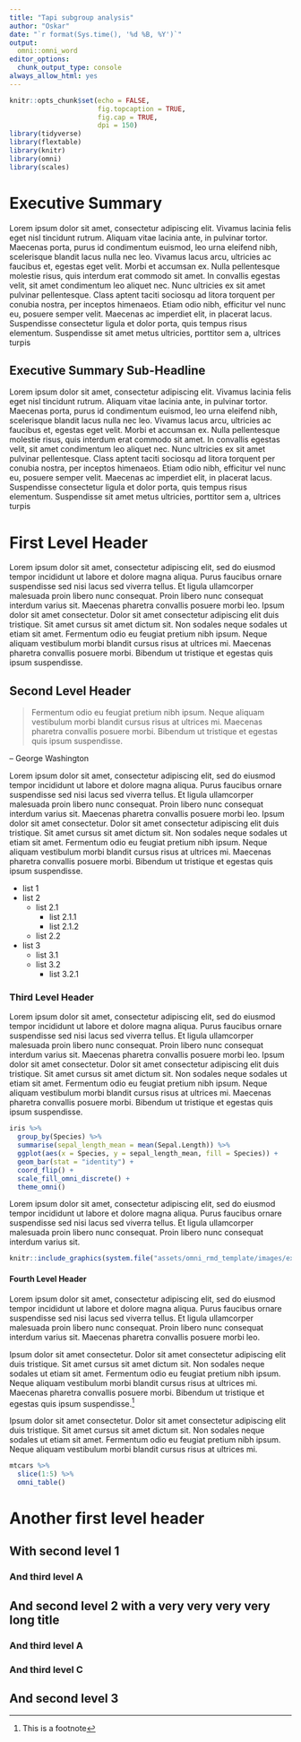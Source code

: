 ```yaml
---
title: "Tapi subgroup analysis"
author: "Oskar"
date: "`r format(Sys.time(), '%d %B, %Y')`"
output:
  omni::omni_word
editor_options:
  chunk_output_type: console
always_allow_html: yes
---
```


```r
knitr::opts_chunk$set(echo = FALSE,
                      fig.topcaption = TRUE,
                      fig.cap = TRUE,
                      dpi = 150)
library(tidyverse)
library(flextable)
library(knitr)
library(omni)
library(scales)
```

\newpage

# Executive Summary {-}

Lorem ipsum dolor sit amet, consectetur adipiscing elit. Vivamus lacinia felis eget nisl tincidunt rutrum. Aliquam vitae lacinia ante, in pulvinar tortor. Maecenas porta, purus id condimentum euismod, leo urna eleifend nibh, scelerisque blandit lacus nulla nec leo. Vivamus lacus arcu, ultricies ac faucibus et, egestas eget velit. Morbi et accumsan ex. Nulla pellentesque molestie risus, quis interdum erat commodo sit amet. In convallis egestas velit, sit amet condimentum leo aliquet nec. Nunc ultricies ex sit amet pulvinar pellentesque. Class aptent taciti sociosqu ad litora torquent per conubia nostra, per inceptos himenaeos. Etiam odio nibh, efficitur vel nunc eu, posuere semper velit. Maecenas ac imperdiet elit, in placerat lacus. Suspendisse consectetur ligula et dolor porta, quis tempus risus elementum. Suspendisse sit amet metus ultricies, porttitor sem a, ultrices turpis

## Executive Summary Sub-Headline {-}

Lorem ipsum dolor sit amet, consectetur adipiscing elit. Vivamus lacinia felis eget nisl tincidunt rutrum. Aliquam vitae lacinia ante, in pulvinar tortor. Maecenas porta, purus id condimentum euismod, leo urna eleifend nibh, scelerisque blandit lacus nulla nec leo. Vivamus lacus arcu, ultricies ac faucibus et, egestas eget velit. Morbi et accumsan ex. Nulla pellentesque molestie risus, quis interdum erat commodo sit amet. In convallis egestas velit, sit amet condimentum leo aliquet nec. Nunc ultricies ex sit amet pulvinar pellentesque. Class aptent taciti sociosqu ad litora torquent per conubia nostra, per inceptos himenaeos. Etiam odio nibh, efficitur vel nunc eu, posuere semper velit. Maecenas ac imperdiet elit, in placerat lacus. Suspendisse consectetur ligula et dolor porta, quis tempus risus elementum. Suspendisse sit amet metus ultricies, porttitor sem a, ultrices turpis

# First Level Header

Lorem ipsum dolor sit amet, consectetur adipiscing elit, sed do eiusmod tempor incididunt ut labore et dolore magna aliqua. Purus faucibus ornare suspendisse sed nisi lacus sed viverra tellus. Et ligula ullamcorper malesuada proin libero nunc consequat. Proin libero nunc consequat interdum varius sit. Maecenas pharetra convallis posuere morbi leo. Ipsum dolor sit amet consectetur. Dolor sit amet consectetur adipiscing elit duis tristique. Sit amet cursus sit amet dictum sit. Non sodales neque sodales ut etiam sit amet. Fermentum odio eu feugiat pretium nibh ipsum. Neque aliquam vestibulum morbi blandit cursus risus at ultrices mi. Maecenas pharetra convallis posuere morbi. Bibendum ut tristique et egestas quis ipsum suspendisse.

## Second Level Header

<aside>

> Fermentum odio eu feugiat pretium nibh ipsum. Neque aliquam vestibulum morbi blandit cursus risus at ultrices mi. Maecenas pharetra convallis posuere morbi. Bibendum ut tristique et egestas quis ipsum suspendisse.

<p class="quote-author">-- George Washington</p>

</aside>

Lorem ipsum dolor sit amet, consectetur adipiscing elit, sed do eiusmod tempor incididunt ut labore et dolore magna aliqua. Purus faucibus ornare suspendisse sed nisi lacus sed viverra tellus. Et ligula ullamcorper malesuada proin libero nunc consequat. Proin libero nunc consequat interdum varius sit. Maecenas pharetra convallis posuere morbi leo. Ipsum dolor sit amet consectetur. Dolor sit amet consectetur adipiscing elit duis tristique. Sit amet cursus sit amet dictum sit. Non sodales neque sodales ut etiam sit amet. Fermentum odio eu feugiat pretium nibh ipsum. Neque aliquam vestibulum morbi blandit cursus risus at ultrices mi. Maecenas pharetra convallis posuere morbi. Bibendum ut tristique et egestas quis ipsum suspendisse.

+ list 1
+ list 2
  + list 2.1
    + list 2.1.1
    + list 2.1.2
  + list 2.2
+ list 3
  + list 3.1
  + list 3.2
    + list 3.2.1

### Third Level Header

Lorem ipsum dolor sit amet, consectetur adipiscing elit, sed do eiusmod tempor incididunt ut labore et dolore magna aliqua. Purus faucibus ornare suspendisse sed nisi lacus sed viverra tellus. Et ligula ullamcorper malesuada proin libero nunc consequat. Proin libero nunc consequat interdum varius sit. Maecenas pharetra convallis posuere morbi leo. Ipsum dolor sit amet consectetur. Dolor sit amet consectetur adipiscing elit duis tristique. Sit amet cursus sit amet dictum sit. Non sodales neque sodales ut etiam sit amet. Fermentum odio eu feugiat pretium nibh ipsum. Neque aliquam vestibulum morbi blandit cursus risus at ultrices mi. Maecenas pharetra convallis posuere morbi. Bibendum ut tristique et egestas quis ipsum suspendisse.

```r
iris %>%
  group_by(Species) %>%
  summarise(sepal_length_mean = mean(Sepal.Length)) %>%
  ggplot(aes(x = Species, y = sepal_length_mean, fill = Species)) +
  geom_bar(stat = "identity") +
  coord_flip() +
  scale_fill_omni_discrete() +
  theme_omni()
```

Lorem ipsum dolor sit amet, consectetur adipiscing elit, sed do eiusmod tempor incididunt ut labore et dolore magna aliqua. Purus faucibus ornare suspendisse sed nisi lacus sed viverra tellus. Et ligula ullamcorper malesuada proin libero nunc consequat. Proin libero nunc consequat interdum varius sit.

```r
knitr::include_graphics(system.file("assets/omni_rmd_template/images/example_figure.png", package = "omni"))
```

#### Fourth Level Header

Lorem ipsum dolor sit amet, consectetur adipiscing elit, sed do eiusmod tempor incididunt ut labore et dolore magna aliqua. Purus faucibus ornare suspendisse sed nisi lacus sed viverra tellus. Et ligula ullamcorper malesuada proin libero nunc consequat. Proin libero nunc consequat interdum varius sit. Maecenas pharetra convallis posuere morbi leo. 

Ipsum dolor sit amet consectetur. Dolor sit amet consectetur adipiscing elit duis tristique. Sit amet cursus sit amet dictum sit. Non sodales neque sodales ut etiam sit amet. Fermentum odio eu feugiat pretium nibh ipsum. Neque aliquam vestibulum morbi blandit cursus risus at ultrices mi. Maecenas pharetra convallis posuere morbi. Bibendum ut tristique et egestas quis ipsum suspendisse.^[This is a footnote]

Ipsum dolor sit amet consectetur. Dolor sit amet consectetur adipiscing elit duis tristique. Sit amet cursus sit amet dictum sit. Non sodales neque sodales ut etiam sit amet. Fermentum odio eu feugiat pretium nibh ipsum. Neque aliquam vestibulum morbi blandit cursus risus at ultrices mi.

```r
mtcars %>% 
  slice(1:5) %>% 
  omni_table()
```



# Another first level header

## With second level 1

### And third level A

## And second level 2 with a very very very very long title

### And third level A

### And third level C

## And second level 3
